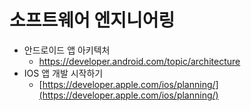 # 소프트웨어 엔지니어링

- 안드로이드 앱 아키텍처
  - https://developer.android.com/topic/architecture
- IOS 앱 개발 시작하기
  - [https://developer.apple.com/ios/planning/](https://developer.apple.com/ios/planning/)

